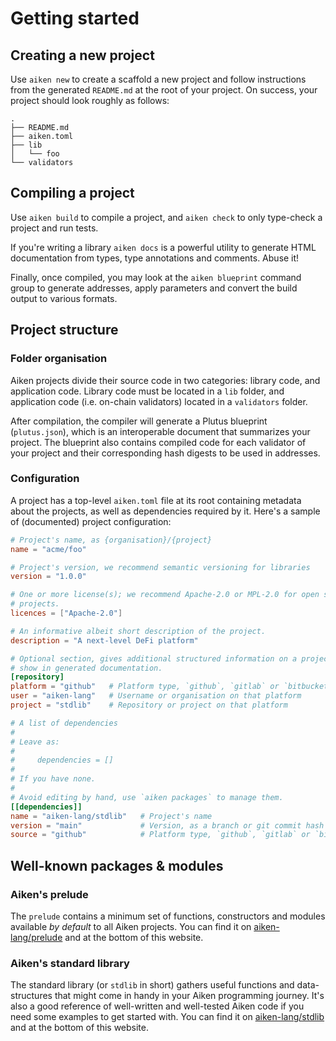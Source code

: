 
# Getting started

## Creating a new project

Use `aiken new` to create a scaffold a new project and follow instructions from
the generated `README.md` at the root of your project. On success, your project
should look roughly as follows:

```
.
├── README.md
├── aiken.toml
├── lib
│   └── foo
└── validators
```

## Compiling a project

Use `aiken build` to compile a project, and `aiken check` to only type-check a
project and run tests.

If you're writing a library `aiken docs` is a powerful utility to generate HTML
documentation from types, type annotations and comments. Abuse it!

Finally, once compiled, you may look at the `aiken blueprint` command group to
generate addresses, apply parameters and convert the build output to various
formats.

## Project structure

### Folder organisation

Aiken projects divide their source code in two categories: library code, and
application code. Library code must be located in a `lib` folder, and
application code (i.e. on-chain validators) located in a `validators` folder.

After compilation, the compiler will generate a Plutus blueprint
(`plutus.json`), which is an interoperable document that summarizes your
project. The blueprint also contains compiled code for each validator of your
project and their corresponding hash digests to be used in addresses.

### Configuration

A project has a top-level `aiken.toml` file at its root containing metadata
about the projects, as well as dependencies required by it. Here's a sample of
(documented) project configuration:

```toml filename="aiken.toml"
# Project's name, as {organisation}/{project}
name = "acme/foo"

# Project's version, we recommend semantic versioning for libraries
version = "1.0.0"

# One or more license(s); we recommend Apache-2.0 or MPL-2.0 for open source
# projects.
licences = ["Apache-2.0"]

# An informative albeit short description of the project.
description = "A next-level DeFi platform"

# Optional section, gives additional structured information on a project to
# show in generated documentation.
[repository]
platform = "github"   # Platform type, `github`, `gitlab` or `bitbucket`
user = "aiken-lang"   # Username or organisation on that platform
project = "stdlib"    # Repository or project on that platform

# A list of dependencies
#
# Leave as:
#
#     dependencies = []
#
# If you have none.
#
# Avoid editing by hand, use `aiken packages` to manage them.
[[dependencies]]
name = "aiken-lang/stdlib"   # Project's name
version = "main"             # Version, as a branch or git commit hash
source = "github"            # Platform type, `github`, `gitlab` or `bitbucket`
```

## Well-known packages & modules

### Aiken's prelude

The `prelude` contains a minimum set of functions, constructors and modules
available _by default_ to all Aiken projects. You can find it on
[aiken-lang/prelude](https://aiken-lang.github.io/prelude/) and at the bottom
of this website.

### Aiken's standard library

The standard library (or `stdlib` in short) gathers useful functions and
data-structures that might come in handy in your Aiken programming journey.
It's also a good reference of well-written and well-tested Aiken code if you
need some examples to get started with. You can find it on
[aiken-lang/stdlib](https://aiken-lang.github.io/stdlib/) and at the bottom of
this website.
